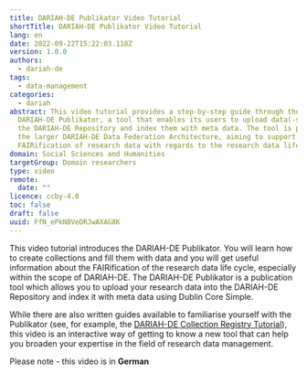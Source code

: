 ```yaml
---
title: DARIAH-DE Publikator Video Tutorial
shortTitle: DARIAH-DE Publikator Video Tutorial
lang: en
date: 2022-09-22T15:22:03.118Z
version: 1.0.0
authors:
  - dariah-de
tags:
  - data-management
categories:
  - dariah
abstract: This video tutorial provides a step-by-step guide through the
  DARIAH-DE Publikator, a tool that enables its users to upload data(-sets) into
  the DARIAH-DE Repository and index them with meta data. The tool is part of
  the larger DARIAH-DE Data Federation Architecture, aiming to support the
  FAIRification of research data with regards to the research data life cycle.
domain: Social Sciences and Humanities
targetGroup: Domain researchers
type: video
remote:
  date: ""
licence: ccby-4.0
toc: false
draft: false
uuid: FfN_ePkN8VeDRJwAXAG8K
---
```

This video tutorial introduces the DARIAH-DE Publikator. You will learn how to create collections and fill them with data and you will get useful information about the FAIRification of the research data life cycle, especially within the scope of DARIAH-DE. The DARIAH-DE Publikator is a publication tool which allows you to upload your research data into the DARIAH-DE Repository and index it with meta data using Dublin Core Simple.

While there are also written guides available to familiarise yourself with the Publikator (see, for example, the [DARIAH-DE Collection Registry Tutorial](https://campus.dariah.eu/resource/posts/dariah-de-collection-registry-tutorial)), this video is an interactive way of getting to know a new tool that can help you broaden your expertise in the field of research data management.

Please note - this video is in **German**



<VideoCard provider="youtube" id="4FFH5fJRLdU" title="DARIAH-DE Publikator Tutorial" subtitle="Click here to view" image="images/publikator-video.png" />